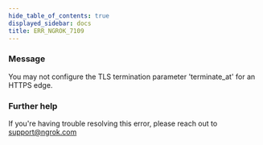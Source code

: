 ```yaml
---
hide_table_of_contents: true
displayed_sidebar: docs
title: ERR_NGROK_7109
---
```




### Message

You may not configure the TLS termination parameter 'terminate_at' for an HTTPS edge.

<ErrorDetails error="err_ngrok_7109" />

### Further help

If you're having trouble resolving this error, please reach out to [support@ngrok.com](mailto:support@ngrok.com?subject=Help%20with%20ERR_NGROK_7109)
